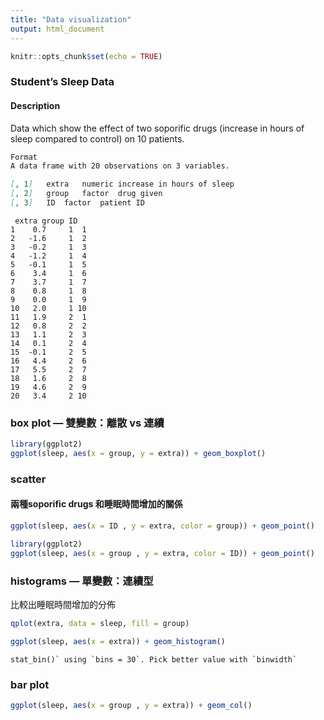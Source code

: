 ```yaml
---
title: "Data visualization"
output: html_document
---
```

```r
knitr::opts_chunk$set(echo = TRUE)
```
### Student's Sleep Data
#### Description
Data which show the effect of two soporific drugs (increase in hours of sleep compared to control) on 10 patients.
```markdown
Format
A data frame with 20 observations on 3 variables.

[, 1]	extra	numeric	increase in hours of sleep
[, 2]	group	factor	drug given
[, 3]	ID	factor	patient ID
```

```
 extra group ID
1    0.7     1  1
2   -1.6     1  2
3   -0.2     1  3
4   -1.2     1  4
5   -0.1     1  5
6    3.4     1  6
7    3.7     1  7
8    0.8     1  8
9    0.0     1  9
10   2.0     1 10
11   1.9     2  1
12   0.8     2  2
13   1.1     2  3
14   0.1     2  4
15  -0.1     2  5
16   4.4     2  6
17   5.5     2  7
18   1.6     2  8
19   4.6     2  9
20   3.4     2 10
```

### box plot --- 雙變數：離散 vs 連續
```r
library(ggplot2)
ggplot(sleep, aes(x = group, y = extra)) + geom_boxplot()
```

### scatter 
#### 兩種soporific drugs 和睡眠時間增加的關係

```r
ggplot(sleep, aes(x = ID , y = extra, color = group)) + geom_point()
```

```r
library(ggplot2)
ggplot(sleep, aes(x = group , y = extra, color = ID)) + geom_point()
```

### histograms --- 單變數：連續型
比較出睡眠時間增加的分佈
```r
qplot(extra, data = sleep, fill = group)
```

```r
ggplot(sleep, aes(x = extra)) + geom_histogram()
```
```
stat_bin()` using `bins = 30`. Pick better value with `binwidth`
```
### bar plot

```R
ggplot(sleep, aes(x = group , y = extra)) + geom_col()
```